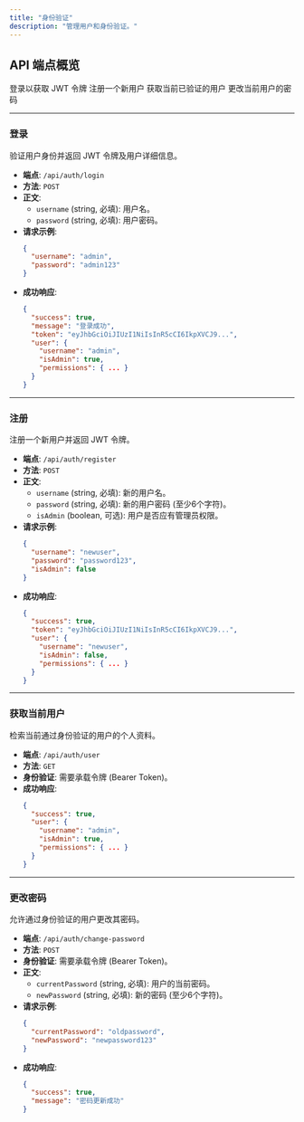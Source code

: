 ```yaml
---
title: "身份验证"
description: "管理用户和身份验证。"
---
```


## API 端点概览

<CardGroup cols={2}>
  <Card title="POST /api/auth/login" href="#登录">
    登录以获取 JWT 令牌
  </Card>
  <Card title="POST /api/auth/register" href="#注册">
    注册一个新用户
  </Card>
  <Card title="GET /api/auth/user" href="#获取当前用户">
    获取当前已验证的用户
  </Card>
  <Card title="POST /api/auth/change-password" href="#更改密码">
    更改当前用户的密码
  </Card>
</CardGroup>

---

### 登录

验证用户身份并返回 JWT 令牌及用户详细信息。

- **端点**: `/api/auth/login`
- **方法**: `POST`
- **正文**:
  - `username` (string, 必填): 用户名。
  - `password` (string, 必填): 用户密码。
- **请求示例**:
  ```json
  {
    "username": "admin",
    "password": "admin123"
  }
  ```
- **成功响应**:
  ```json
  {
    "success": true,
    "message": "登录成功",
    "token": "eyJhbGciOiJIUzI1NiIsInR5cCI6IkpXVCJ9...",
    "user": {
      "username": "admin",
      "isAdmin": true,
      "permissions": { ... }
    }
  }
  ```

---

### 注册

注册一个新用户并返回 JWT 令牌。

- **端点**: `/api/auth/register`
- **方法**: `POST`
- **正文**:
  - `username` (string, 必填): 新的用户名。
  - `password` (string, 必填): 新的用户密码 (至少6个字符)。
  - `isAdmin` (boolean, 可选): 用户是否应有管理员权限。
- **请求示例**:
  ```json
  {
    "username": "newuser",
    "password": "password123",
    "isAdmin": false
  }
  ```
- **成功响应**:
  ```json
  {
    "success": true,
    "token": "eyJhbGciOiJIUzI1NiIsInR5cCI6IkpXVCJ9...",
    "user": {
      "username": "newuser",
      "isAdmin": false,
      "permissions": { ... }
    }
  }
  ```

---

### 获取当前用户

检索当前通过身份验证的用户的个人资料。

- **端点**: `/api/auth/user`
- **方法**: `GET`
- **身份验证**: 需要承载令牌 (Bearer Token)。
- **成功响应**:
  ```json
  {
    "success": true,
    "user": {
      "username": "admin",
      "isAdmin": true,
      "permissions": { ... }
    }
  }
  ```

---

### 更改密码

允许通过身份验证的用户更改其密码。

- **端点**: `/api/auth/change-password`
- **方法**: `POST`
- **身份验证**: 需要承载令牌 (Bearer Token)。
- **正文**:
  - `currentPassword` (string, 必填): 用户的当前密码。
  - `newPassword` (string, 必填): 新的密码 (至少6个字符)。
- **请求示例**:
  ```json
  {
    "currentPassword": "oldpassword",
    "newPassword": "newpassword123"
  }
  ```
- **成功响应**:
  ```json
  {
    "success": true,
    "message": "密码更新成功"
  }
  ```
